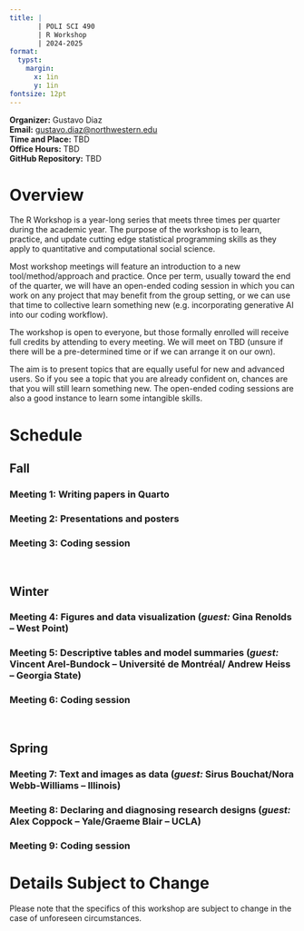 ```yaml
---
title: |
       | POLI SCI 490
       | R Workshop
       | 2024-2025
format: 
  typst:
    margin:
      x: 1in
      y: 1in
fontsize: 12pt
---
```


```{=typst} 
#show link: set text(blue)
```

<!-- Remember double space for line skip -->
**Organizer:** Gustavo Diaz  
**Email:** <gustavo.diaz@northwestern.edu>  
**Time and Place:**  TBD  
**Office Hours:** TBD  
**GitHub Repository:** TBD


# Overview

The R Workshop is a year-long series that meets three times per quarter during the academic year. The purpose of the workshop is to learn, practice, and update cutting edge statistical programming skills as they apply to quantitative and computational social science.

Most workshop meetings will feature an introduction to a new tool/method/approach and practice. Once per term, usually toward the end of the quarter, we will have an open-ended coding session in which you can work on any project that may benefit from the group setting, or we can use that time to collective learn something new (e.g. incorporating generative AI into our coding workflow).

The workshop is open to everyone, but those formally enrolled will receive full credits by attending to every meeting. We will meet on TBD (unsure if there will be a pre-determined time or if we can arrange it on our own).

The aim is to present topics that are equally useful for new and advanced users. So if you see a topic that you are already confident on, chances are that you will still learn something new. The open-ended coding sessions are also a good instance to learn some intangible skills.

# Schedule

## Fall

### Meeting 1: Writing papers in Quarto

### Meeting 2: Presentations and posters

### Meeting 3: Coding session

&nbsp;

## Winter

### Meeting 4: Figures and data visualization (*guest:* Gina Renolds -- West Point)
<!-- Gina Reynolds -->

### Meeting 5: Descriptive tables and model summaries (*guest:* Vincent Arel-Bundock -- Université de Montréal/ Andrew Heiss -- Georgia State)
<!-- Vincent Arel-Bundock, Andrew Heiss -->

### Meeting 6: Coding session

&nbsp;

## Spring

### Meeting 7: Text and images as data (*guest:* Sirus Bouchat/Nora Webb-Williams -- Illinois)
<!-- Nora Webb-Williams is close! -->


### Meeting 8: Declaring and diagnosing research designs (*guest:* Alex Coppock -- Yale/Graeme Blair -- UCLA)
<!-- Graeme Blair, Alex Coppock, Macartan Humphreys -->


### Meeting 9: Coding session

# Details Subject to Change

Please note that the specifics of this workshop are subject to change in the case of unforeseen circumstances.